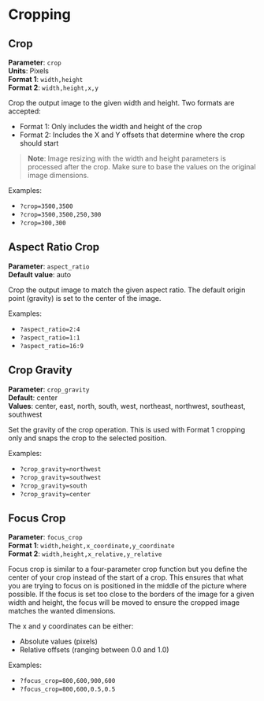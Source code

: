 # Cropping

## Crop

**Parameter**: `crop`  
**Units**: Pixels  
**Format 1**: `width,height`  
**Format 2**: `width,height,x,y`

Crop the output image to the given width and height. Two formats are accepted:
- Format 1: Only includes the width and height of the crop
- Format 2: Includes the X and Y offsets that determine where the crop should start

> **Note**: Image resizing with the width and height parameters is processed after the crop. Make sure to base the values on the original image dimensions.

Examples:
- `?crop=3500,3500`
- `?crop=3500,3500,250,300`
- `?crop=300,300`

## Aspect Ratio Crop

**Parameter**: `aspect_ratio`  
**Default value**: auto

Crop the output image to match the given aspect ratio. The default origin point (gravity) is set to the center of the image.

Examples:
- `?aspect_ratio=2:4`
- `?aspect_ratio=1:1`
- `?aspect_ratio=16:9`

## Crop Gravity

**Parameter**: `crop_gravity`  
**Default**: center  
**Values**: center, east, north, south, west, northeast, northwest, southeast, southwest

Set the gravity of the crop operation. This is used with Format 1 cropping only and snaps the crop to the selected position.

Examples:
- `?crop_gravity=northwest`
- `?crop_gravity=southwest`
- `?crop_gravity=south`
- `?crop_gravity=center`

## Focus Crop

**Parameter**: `focus_crop`  
**Format 1**: `width,height,x_coordinate,y_coordinate`  
**Format 2**: `width,height,x_relative,y_relative`

Focus crop is similar to a four-parameter crop function but you define the center of your crop instead of the start of a crop. This ensures that what you are trying to focus on is positioned in the middle of the picture where possible. If the focus is set too close to the borders of the image for a given width and height, the focus will be moved to ensure the cropped image matches the wanted dimensions.

The x and y coordinates can be either:
- Absolute values (pixels)
- Relative offsets (ranging between 0.0 and 1.0)

Examples:
- `?focus_crop=800,600,900,600`
- `?focus_crop=800,600,0.5,0.5` 